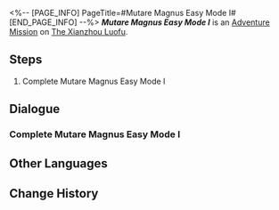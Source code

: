 <%-- [PAGE_INFO]
PageTitle=#Mutare Magnus Easy Mode I#
[END_PAGE_INFO] --%>
{{Stub|Dialogue.}}
{{Mission Infobox
|id            = 8025222
|title         = 
|image         = <!--Mission Mutare Magnus Easy Mode I.png-->
|type          = Adventure
|event_name    = 
|chapter       = 
|requirements  = {{subst:void|<!--Unknown: {"Type":"Manual"}-->}}
|summary       = <!--official mission summary from Fate's Atlas-->
|characters    = Trailblazer; Virtual Ziqiao
|startLocation = [[The Xianzhou Luofu]] - [[Divination Commission]]
|world         = The Xianzhou Luofu
|area          = Divination Commission
|prev          = 
|next          = 
|rewards       = 
}}
'''''Mutare Magnus Easy Mode I''''' is an [[Adventure Mission]] on [[The Xianzhou Luofu]].

==Steps==
# Complete Mutare Magnus Easy Mode I

<!--
==Gameplay Notes==

--><!--
==Trial Character==

-->
==Dialogue==
{{Stub Dialogue}}
===Complete Mutare Magnus Easy Mode I{{subst:void|<!--802522202-->}}===
{{Mission Description|type=adventure|location=Divination Commission|Complete Mutare Magnus Easy Mode I}}
{{Dialogue Start}}
:{{tx}}
{{Dialogue End}}

==Other Languages==
{{Other Languages
|en   = Mutare Magnus Easy Mode I
|zhs  = 「大衍万象」简单模式I
|zht  = 「大衍萬象」簡單模式I
|ja   = 「大衍万象」難易度・簡単I
|ko   = 「대연만상」 쉬움 모드 I
|es   = Mutare Magnus: modo fácil&nbsp;I
|fr   = Mode facile I de Mutare Magnus
|ru   = Всеобъемлющее предсказание - Простой режим I
|th   = Mutare Magnus โหมดง่าย I
|vi   = "Vạn Tượng Tối Thượng" Chế Độ Dễ I
|de   = Allumfassende Weissagung – Leichter Modus I
|id   = "Mutare Magnus" Mode Gampang I
|pt   = Mutare Magnus - Modo Fácil I
}}

==Change History==
{{Change History|2.5}}
